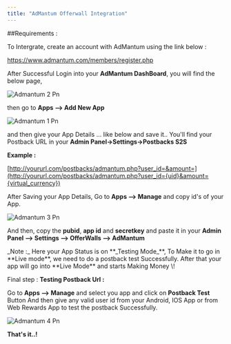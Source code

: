 ```yaml
---
title: "AdMantum Offerwall Integration"
---
```


##Requirements :

To Intergrate, create an account with AdMantum using the link below :

https://www.admantum.com/members/register.php

After Successful Login into your **AdMantum DashBoard**, you will find the below page,

![Admantum 2 Pn](/images/admantum_2.png)

then go to **Apps --\> Add New App**

![Admantum 1 Pn](/images/admantum_1.png)

and then give your App Details ... like below and save it.. You'll find your Postback URL in your **Admin Panel-\>Settings-\>Postbacks S2S**

**Example :**

[http://yoururl.com/postbacks/admantum.php?user_id=&amount=](http://yoururl.com/postbacks/admantum.php?user_id={uid}&amount={virtual_currency})

After Saving your App Details, Go to **Apps --\> Manage** and copy id's of your App.

![Admantum 3 Pn](/images/admantum_3.png)

And then, copy the **pubid**, **app id** and **secretkey** and paste it in your **Admin Panel --\> Settings --\> OfferWalls --\> AdMantum**

<Check>
  _Note :_ Here your App Status is on **_Testing Mode_**, To Make it to go in **Live mode**, we need to do a postback test Successfully. After that your app will go into **Live Mode** and starts Making Money \!
</Check>

Final step : **Testing Postback Url :**

Go to **Apps --\> Manage** and select you app and click on **Postback Test** Button And then give any valid user id from your Android, IOS App or from Web Rewards App to test the postback Successfully.

![Admantum 4 Pn](/images/admantum_4.png)

**That's it..\!**